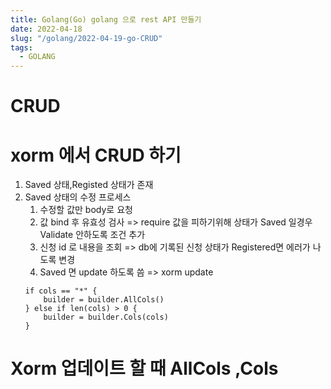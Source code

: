 ```yaml
---
title: Golang(Go) golang 으로 rest API 만들기
date: 2022-04-18
slug: "/golang/2022-04-19-go-CRUD"
tags:
  - GOLANG
---
```



# CRUD

# xorm 에서 CRUD 하기

1. Saved 상태,Registed 상태가 존재
2. Saved 상태의 수정 프로세스
	1. 수정할 값만 body로 요청
	2. 값 bind 후 유효성 검사 => require 값을 피하기위해 상태가 Saved 일경우 Validate 안하도록 조건 추가
	2. 신청 id 로 내용을 조회  => db에 기록된 신청 상태가 Registered면 에러가 나도록 변경
	3. Saved 면 update 하도록 씀
	=> xorm update
	```
	if cols == "*" {
		builder = builder.AllCols()
	} else if len(cols) > 0 {
		builder = builder.Cols(cols)
	}

	```
  
  # Xorm 업데이트 할 때 AllCols ,Cols
